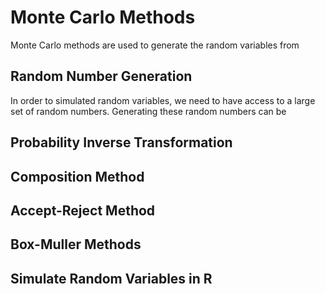# Monte Carlo Methods

Monte Carlo methods are used to generate the random variables from 

## Random Number Generation

In order to simulated random variables, we need to have access to a large set of random numbers. Generating these random numbers can be 

## Probability Inverse Transformation

## Composition Method

## Accept-Reject Method

## Box-Muller Methods

## Simulate Random Variables in R

